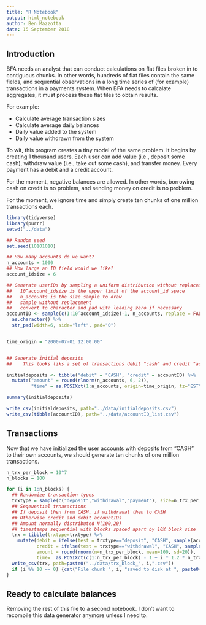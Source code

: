 ```yaml
---
title: "R Notebook"
output: html_notebook
author: Ben Mazzotta
date: 15 September 2018
---
```



## Introduction

BFA needs an analyst that can conduct calculations on flat files broken in to contiguous chunks. In other words, hundreds of flat files contain the same fields, and sequential observations in a long time series of (for example) transactions in a payments system. When BFA needs to calcalate aggregates, it must process these flat files to obtain results. 

For example: 

- Calculate average transaction sizes 
- Calculate average daily balances
- Daily value added to the system
- Daily value withdrawn from the system


To wit, this program creates a tiny model of the same problem. It begins by creating 1 thousand users. Each user can add value (i.e., deposit some cash), withdraw value (i.e., take out some cash), and transfer money. Every payment has a debit and a credit account. 

For the moment, negative balances are allowed. In other words, borrowing cash on credit is no problem, and sending money on credit is no problem. 

For the moment, we ignore time and simply create ten chunks of one million transactions each.


```r
library(tidyverse)
library(purrr)
setwd("../data")

## Random seed
set.seed(10101010)

## How many accounts do we want? 
n_accounts = 1000
## How large an ID field would we like? 
account_idsize = 6

## Generate userIDs by sampling a uniform distribution without replacement
##   10^account_idsize is the upper limit of the account_id space
##   n_accounts is the size sample to draw
##   sample without replacement
##   convert to character and pad with leading zero if necessary
accountID <- sample(c(1:10^account_idsize)-1, n_accounts, replace = FALSE) %>% 
  as.character() %>% 
  str_pad(width=6, side="left", pad="0")


time_origin = "2000-07-01 12:00:00"


## Generate initial deposits
##    This looks liks a set of transactions debit "cash" and credit "accountID" in the amount "amount"

initialdeposits <- tibble("debit" = "CASH", "credit" = accountID) %>% 
  mutate("amount" = round(rlnorm(n_accounts, 6, 2)),
         "time" = as.POSIXct(1:n_accounts, origin=time_origin, tz="EST"))

summary(initialdeposits)

write_csv(initialdeposits, path="../data/initialdeposits.csv")
write_csv(tibble(accountID), path="../data/accountID_list.csv")

```


## Transactions


Now that we have initialized the user accounts with deposits from "CASH" to their own accounts, we should generate ten chunks of one million transactions.

```r

n_trx_per_block = 10^7
n_blocks = 100

for (i in 1:n_blocks) {
  ## Randomize transaction types
  trxtype = sample(c("deposit","withdrawal","payment"), size=n_trx_per_block, prob = c(.25,.1,1-.35), replace=TRUE)
  ## Seqeuential trnasactions
  ## If deposit then from CASH, if withdrawal then to CASH
  ## Otherwise credit and debit accountIDs
  ## Amount normally distributed N(100,20)
  ## timestamps sequential with blocks spaced apart by 10X block size
  trx = tibble(trxtype=trxtype) %>% 
    mutate(debit = ifelse(test = trxtype=="deposit", "CASH", sample(accountID)),
           credit = ifelse(test = trxtype=="withdrawal", "CASH", sample(accountID)),
           amount = round(rnorm(n=n_trx_per_block, mean=100, sd=20)),
           time=  as.POSIXct(c(1:n_trx_per_block) - 1 + i * 1.2 * n_trx_per_block, origin=time_origin, tz="EST"))
  write_csv(trx, path=paste0("../data/trx_block_", i,".csv"))
  if (i %% 10 == 0) {cat("File chunk ", i, "saved to disk at ", paste0("trx_block_",i,".csv") , ".\n")} else {} 
}

```

## Ready to calculate balances 

Removing the rest of this file to a second notebook. I don't want to recompile this data generator anymore unless I need to. 


